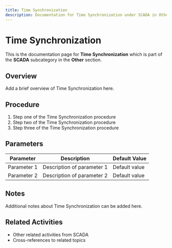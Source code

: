 ```yaml
---
title: Time Synchronization
description: Documentation for Time Synchronization under SCADA in Other category
---
```


# Time Synchronization

This is the documentation page for **Time Synchronization** which is part of the **SCADA** subcategory in the **Other** section.

## Overview

Add a brief overview of Time Synchronization here.

## Procedure

1. Step one of the Time Synchronization procedure
2. Step two of the Time Synchronization procedure
3. Step three of the Time Synchronization procedure

## Parameters

| Parameter | Description | Default Value |
|-----------|-------------|---------------|
| Parameter 1 | Description of parameter 1 | Default value |
| Parameter 2 | Description of parameter 2 | Default value |

## Notes

Additional notes about Time Synchronization can be added here.

## Related Activities

- Other related activities from SCADA
- Cross-references to related topics
